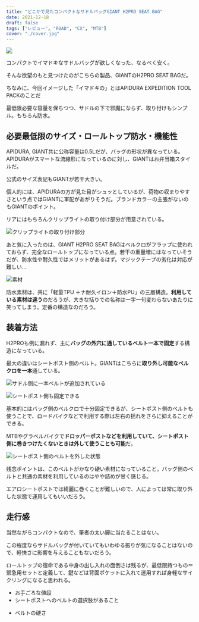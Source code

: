 ```yaml
---
title: "どこかで見たコンパクトなサドルバッグGIANT H2PRO SEAT BAG"
date: 2021-12-18
draft: false
tags: ["レビュー", "ROAD", "CX", "MTB"]
cover: "./cover.jpg"
---
```


![ ](./cover.jpg)

コンパクトでイマドキなサドルバッグが欲しくなった、なるべく安く。

そんな欲望のもと見つけたのがこちらの製品、GIANTのH2PRO SEAT BAGだ。

<LinkBox url="https://www.giant.co.jp/giant22/acc_datail.php?p_id=A0002824" />

ちなみに、今回イメージした「イマドキの」とはAPIDURA EXPEDITION TOOL PACKのことだ

<LinkBox url="https://skmzlog.com/apidura-expedition-toolpack/" />

最低限必要な容量を保ちつつ、サドルの下で邪魔にならず、取り付けもシンプル。もちろん防水。

## 必要最低限のサイズ・ロールトップ防水・機能性

APIDURA, GIANT共に公称容量は0.5Lだが、バッグの形状が異なっている。APIDURAがスマートな流線形になっているのに対し、GIANTはお弁当箱スタイルだ。

公式のサイズ表記もGIANTが若干大きい。

個人的には、APIDURAの方が見た目がシュッとしているが、荷物の収まりやすさという点ではGIANTに軍配があがりそうだ。ブランドカラーの主張がないのもGIANTのポイント。

リアにはもちろんクリップライトの取り付け部分が用意されている。

![クリップライトの取り付け部分](./rear.jpg)

あと気に入ったのは、GIANT H2PRO SEAT BAGはベルクロがフラップに使われておらず、完全なロールトップになっている点。若干の重量増にはなっていそうだが、防水性や耐久性ではメリットがあるはず。マジックテープの劣化は対応が難しい…

![素材](./fabric.jpg)

防水素材は、共に「軽量TPU ＋ナ耐久イロン＋防水PU」の三層構造。**利用している素材は違う**のだろうが、大きな括りでの名称は一字一句変わらないあたりに笑ってしまう。定番の構造なのだろう。

## 装着方法

H2PROも例に漏れず、主に**バッグの外穴に通しているベルト一本で固定**する構造になっている。

最大の違いはシートポスト側のベルト。GIANTはこちらに**取り外し可能なベルクロを一本**通している。

![サドル側に一本ベルトが追加されている](./rear_belt.jpg)

![シートポスト側も固定できる](./belton.jpg)

基本的にはバッグ側のベルクロで十分固定できるが、シートポスト側のベルトも使うことで、ロードバイクなどで利用する際は左右の揺れをさらに抑えることができる。

MTBやグラベルバイクで**ドロッパーポストなどを利用していて、シートポスト側に巻きつけたくないときは外して使うことも可能**だ。

![シートポスト側のベルトを外した状態](./nobelt.jpg)

残念ポイントは、このベルトがかなり硬い素材になっていること。バッグ側のベルトと共通の素材を利用しているのはやや詰めが甘く感じる。

エアロシートポストでは綺麗に巻くことが難しいので、人によっては常に取り外した状態で運用してもいいだろう。

## 走行感

当然ながらコンパクトなので、筆者の太い脚に当たることはない。

この程度ならサドルバッグが付いていてもいわゆる振りが気になることはないので、軽快さに影響を与えることもないだろう。

ロールトップの宿命である中身の出し入れの面倒さは残るが、最低限持つもの＝緊急用セットと定義して、鍵などは背面ポケットに入れて運用すれば身軽なサイクリングになると思われる。

<PositiveBox>

- お手ごろな値段
- シートポストへのベルトの選択肢があること

</PositiveBox>

<NegativeBox>

- ベルトの硬さ

</NegativeBox>

<LinkBox url="https://www.giant.co.jp/giant22/acc_datail.php?p_id=A0002824" />
